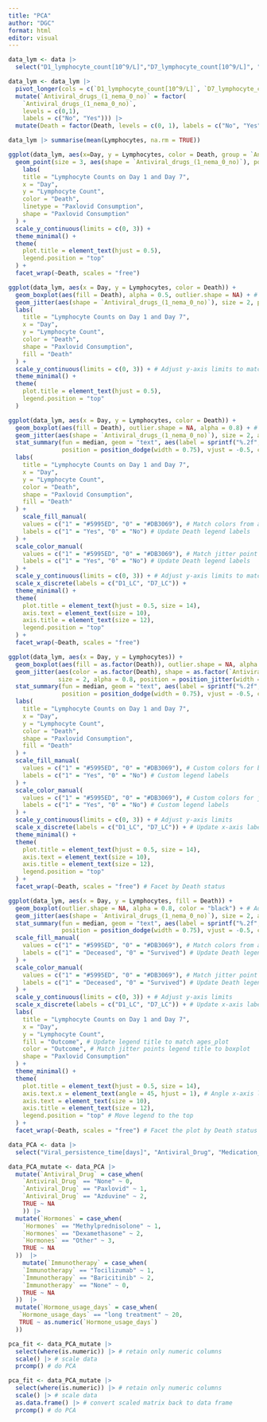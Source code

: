 ```yaml
---
title: "PCA"
author: "DGC"
format: html
editor: visual
---
```


```r
data_lym <- data |>
  select("D1_lymphocyte_count[10^9/L]","D7_lymphocyte_count[10^9/L]", "Antiviral_drugs_(1_nema_0_no)","Death")
```

```r
data_lym <- data_lym |>
  pivot_longer(cols = c(`D1_lymphocyte_count[10^9/L]`, `D7_lymphocyte_count[10^9/L]`), names_to = "Day", values_to = "Lymphocytes") |>
  mutate(`Antiviral_drugs_(1_nema_0_no)` = factor(
    `Antiviral_drugs_(1_nema_0_no)`, 
    levels = c(0,1),
    labels = c("No", "Yes"))) |>
  mutate(Death = factor(Death, levels = c(0, 1), labels = c("No", "Yes")))
```

```r
data_lym |> summarise(mean(Lymphocytes, na.rm = TRUE))
```

```r
ggplot(data_lym, aes(x=Day, y = Lymphocytes, color = Death, group = `Antiviral_drugs_(1_nema_0_no)`)) +
  geom_point(size = 3, aes(shape = `Antiviral_drugs_(1_nema_0_no)`), position = position_jitter(width = 0.35)) +
    labs(
    title = "Lymphocyte Counts on Day 1 and Day 7",
    x = "Day",
    y = "Lymphocyte Count",
    color = "Death",
    linetype = "Paxlovid Consumption",
    shape = "Paxlovid Consumption"
  ) +
  scale_y_continuous(limits = c(0, 3)) +
  theme_minimal() +
  theme(
    plot.title = element_text(hjust = 0.5),
    legend.position = "top"
  ) +
  facet_wrap(~Death, scales = "free")
```

```r
ggplot(data_lym, aes(x = Day, y = Lymphocytes, color = Death)) +
  geom_boxplot(aes(fill = Death), alpha = 0.5, outlier.shape = NA) + # Boxplot with transparency
  geom_jitter(aes(shape = `Antiviral_drugs_(1_nema_0_no)`), size = 2, position = position_jitter(width = 0.2)) + # Jittered points overlaid
  labs(
    title = "Lymphocyte Counts on Day 1 and Day 7",
    x = "Day",
    y = "Lymphocyte Count",
    color = "Death",
    shape = "Paxlovid Consumption",
    fill = "Death"
  ) +
  scale_y_continuous(limits = c(0, 3)) + # Adjust y-axis limits to match data
  theme_minimal() +
  theme(
    plot.title = element_text(hjust = 0.5),
    legend.position = "top"
  )
```

```r
ggplot(data_lym, aes(x = Day, y = Lymphocytes, color = Death)) +
  geom_boxplot(aes(fill = Death), outlier.shape = NA, alpha = 0.8) + # Solid boxplots
  geom_jitter(aes(shape = `Antiviral_drugs_(1_nema_0_no)`), size = 2, alpha = 0.8, position = position_jitter(width = 0.15)) + 
  stat_summary(fun = median, geom = "text", aes(label = sprintf("%.2f", ..y..)), 
               position = position_dodge(width = 0.75), vjust = -0.5, color = "black", size = 3) + # Add median values
  labs(
    title = "Lymphocyte Counts on Day 1 and Day 7",
    x = "Day",
    y = "Lymphocyte Count",
    color = "Death",
    shape = "Paxlovid Consumption",
    fill = "Death"
  ) +
    scale_fill_manual(
    values = c("1" = "#5995ED", "0" = "#DB3069"), # Match colors from ages_plot
    labels = c("1" = "Yes", "0" = "No") # Update Death legend labels
  ) +
  scale_color_manual(
    values = c("1" = "#5995ED", "0" = "#DB3069"), # Match jitter point colors to boxplot fills
    labels = c("1" = "Yes", "0" = "No") # Update Death legend labels
  ) +
  scale_y_continuous(limits = c(0, 3)) + # Adjust y-axis limits to match data
  scale_x_discrete(labels = c("D1_LC", "D7_LC")) +
  theme_minimal() +
  theme(
    plot.title = element_text(hjust = 0.5, size = 14),
    axis.text = element_text(size = 10),
    axis.title = element_text(size = 12),
    legend.position = "top"
  ) +
  facet_wrap(~Death, scales = "free") 
```

```r
ggplot(data_lym, aes(x = Day, y = Lymphocytes)) +
  geom_boxplot(aes(fill = as.factor(Death)), outlier.shape = NA, alpha = 0.8) + # Boxplot with colors
  geom_jitter(aes(color = as.factor(Death), shape = as.factor(`Antiviral_drugs_(1_nema_0_no)`)), 
              size = 2, alpha = 0.8, position = position_jitter(width = 0.15)) + 
  stat_summary(fun = median, geom = "text", aes(label = sprintf("%.2f", ..y..)), 
               position = position_dodge(width = 0.75), vjust = -0.5, color = "black", size = 3) + # Add median values
  labs(
    title = "Lymphocyte Counts on Day 1 and Day 7",
    x = "Day",
    y = "Lymphocyte Count",
    color = "Death",
    shape = "Paxlovid Consumption",
    fill = "Death"
  ) +
  scale_fill_manual(
    values = c("1" = "#5995ED", "0" = "#DB3069"), # Custom colors for boxplot
    labels = c("1" = "Yes", "0" = "No") # Custom legend labels
  ) +
  scale_color_manual(
    values = c("1" = "#5995ED", "0" = "#DB3069"), # Custom colors for jitter points
    labels = c("1" = "Yes", "0" = "No") # Custom legend labels
  ) +
  scale_y_continuous(limits = c(0, 3)) + # Adjust y-axis limits
  scale_x_discrete(labels = c("D1_LC", "D7_LC")) + # Update x-axis labels
  theme_minimal() +
  theme(
    plot.title = element_text(hjust = 0.5, size = 14),
    axis.text = element_text(size = 10),
    axis.title = element_text(size = 12),
    legend.position = "top"
  ) +
  facet_wrap(~Death, scales = "free") # Facet by Death status

```

```r
ggplot(data_lym, aes(x = Day, y = Lymphocytes, fill = Death)) +
  geom_boxplot(outlier.shape = NA, alpha = 0.8, color = "black") + # Add black border to boxplots
  geom_jitter(aes(shape = `Antiviral_drugs_(1_nema_0_no)`), size = 2, alpha = 0.8, position = position_jitter(width = 0.15)) + 
  stat_summary(fun = median, geom = "text", aes(label = sprintf("%.2f", ..y..)), 
               position = position_dodge(width = 0.75), vjust = -0.5, color = "black", size = 3) + # Add median values
  scale_fill_manual(
    values = c("1" = "#5995ED", "0" = "#DB3069"), # Match colors from ages_plot
    labels = c("1" = "Deceased", "0" = "Survived") # Update Death legend labels
  ) +
  scale_color_manual(
    values = c("1" = "#5995ED", "0" = "#DB3069"), # Match jitter point colors to boxplot fills
    labels = c("1" = "Deceased", "0" = "Survived") # Update Death legend labels
  ) +
  scale_y_continuous(limits = c(0, 3)) + # Adjust y-axis limits
  scale_x_discrete(labels = c("D1_LC", "D7_LC")) + # Update x-axis labels
  labs(
    title = "Lymphocyte Counts on Day 1 and Day 7",
    x = "Day",
    y = "Lymphocyte Count",
    fill = "Outcome", # Update legend title to match ages_plot
    color = "Outcome", # Match jitter points legend title to boxplot
    shape = "Paxlovid Consumption"
  ) +
  theme_minimal() +
  theme(
    plot.title = element_text(hjust = 0.5, size = 14),
    axis.text.x = element_text(angle = 45, hjust = 1), # Angle x-axis labels to match ages_plot
    axis.text = element_text(size = 10),
    axis.title = element_text(size = 12),
    legend.position = "top" # Move legend to the top
  ) +
  facet_wrap(~Death, scales = "free") # Facet the plot by Death status

```

```r
data_PCA <- data |>
  select("Viral_persistence_time[days]", "Antiviral_Drug", "Medication_days", "Hormones", "Hormone_usage_days", "Immunotherapy", "Antibiotics", "Anticoagulation", "Anticoagulant_days", "Mechanical_ventilation_days", "Vasoactive_drugs", "Mask_Oxygen_therapy", "NonInvasive_Oxygen_therapy", "Invasive_Oxygen_therapy", "HighFlow_Oxygen_therapy", "ECMO", "Death") 

```

```r
data_PCA_mutate <- data_PCA |>
  mutate(`Antiviral_Drug` = case_when(
    `Antiviral_Drug` == "None" ~ 0,
    `Antiviral_Drug` == "Paxlovid" ~ 1,
    `Antiviral_Drug` == "Azduvine" ~ 2,
    TRUE ~ NA 
    )) |>
  mutate(`Hormones` = case_when(
    `Hormones` == "Methylprednisolone" ~ 1,
    `Hormones` == "Dexamethasone" ~ 2,
    `Hormones` == "Other" ~ 3,
    TRUE ~ NA
  ))  |>
    mutate(`Immunotherapy` = case_when(
    `Immunotherapy` == "Tocilizumab" ~ 1,
    `Immunotherapy` == "Baricitinib" ~ 2,
    `Immunotherapy` == "None" ~ 0,
    TRUE ~ NA
  ))  |>
  mutate(`Hormone_usage_days` = case_when(
   `Hormone_usage_days` == "long treatment" ~ 20,
   TRUE ~ as.numeric(`Hormone_usage_days`)
  ))
```

```r
pca_fit <- data_PCA_mutate |>
  select(where(is.numeric)) |> # retain only numeric columns
  scale() |> # scale data
  prcomp() # do PCA
```

```r
pca_fit <- data_PCA_mutate |>
  select(where(is.numeric)) |> # retain only numeric columns
  scale() |> # scale data
  as.data.frame() |> # convert scaled matrix back to data frame
  prcomp() # do PCA

```
